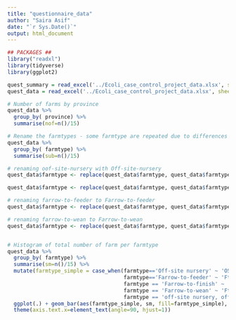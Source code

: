 ```yaml
---
title: "questionnaire_data"
author: "Saira Asif"
date: "`r Sys.Date()`"
output: html_document
---
```


```r
## PACKAGES ##
library("readxl")
library(tidyverse)
library(ggplot2)
```

```r
quest_summary = read_excel('../Ecoli_case_control_project_data.xlsx', sheet = 2,,col_names= TRUE)
quest_data = read_excel('../Ecoli_case_control_project_data.xlsx', sheet = 3,,col_names= TRUE)

# Number of farms by province 
quest_data %>%
  group_by( province) %>%
  summarise(nof=n()/15)

# Rename the farmtypes - some farmtype are repeated due to differences in typing, case, etc.
quest_data %>%
  group_by( farmtype) %>%
  summarise(sub=n()/15) 

# renaming oof-site-nursery with Off-site-nursery
quest_data$farmtype <- replace(quest_data$farmtype, quest_data$farmtype=='off-site nursery', 'Off-site nursery')

quest_data$farmtype <- replace(quest_data$farmtype, quest_data$farmtype=='off-site nursery + GDU', 'Off-site nursery')

# renaming farrow-to-feeder to Farrow-to-feeder
quest_data$farmtype <- replace(quest_data$farmtype, quest_data$farmtype=='farrow-to-feeder', 'Farrow-to-feeder')

# renaming farrow-to-wean to Farrow-to-wean
quest_data$farmtype <- replace(quest_data$farmtype, quest_data$farmtype=='farrow-to-wean', 'Farrow-to-wean')


# Histogram of total number of farm per farmtype
quest_data %>%
  group_by( farmtype) %>%
  summarise(sm=n()/15) %>%
  mutate(farmtype_simple = case_when(farmtype=='Off-site nursery' ~ 'OSN',
                                     farmtype=='Farrow-to-feeder' ~ 'Ftfeed',
                                     farmtype == 'Farrow-to-finish' ~ 'Ftfinish',
                                     farmtype == 'Farrow-to-wean' ~ 'Ftwean',
                                     farmtype == 'off-site nursery, off-site grower-finisher' ~ 'OSN,OSGF')) %>%
  ggplot(.) + geom_bar(aes(farmtype_simple, sm, fill=farmtype_simple), stat='identity') +
  theme(axis.text.x=element_text(angle=90, hjust=1))


```

